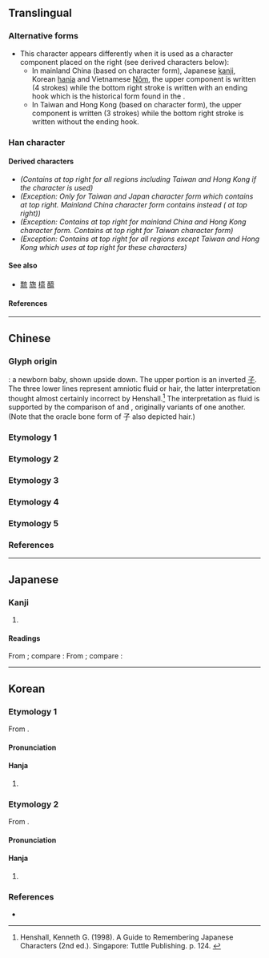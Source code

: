 {{also|旒|荒|巟|充}}
{{character info}}
==Translingual==

===Alternative forms===
* This character appears differently when it is used as a character component placed on the right (see derived characters below):
** In mainland China (based on ''{{w|Xin Zixing}}'' character form), Japanese [[kanji]], Korean [[hanja]] and Vietnamese [[Nôm]], the upper component {{l|mul|sc=Jpan|𠫓}} is written {{l|mul|⿱[[亠]][[厶]]}} (4 strokes) while the bottom right stroke is written <big>{{l|mul|乚}}</big> with an ending hook which is the historical form found in the {{w|Kangxi Dictionary}}.
** In Taiwan and Hong Kong (based on {{w|Big5}} character form), the upper component {{l|mul|sc=Hant|𠫓}} is written {{l|mul|⿻[[一]][[厶]]}} (3 strokes) while the bottom right stroke is written <big>{{l|mul|㇄}}</big> without the ending hook.

===Han character===
{{Han char|rn=8|rad=亠|as=05|sn=7|four=00212|canj=YIHU|ids=⿱亠𠫝(GJ),⿳亠厶⿲丿丨㇄(T)}} <!-- Note: Do not use ⿱𠫓𫶧 because 𠫓 consists of ⿻一厶 for GT and ⿱亠厶 for J -->

====Derived characters====
* <big>{{l|mul|[[𢏭]], [[㧧]], [[旈]], [[𭦓]], [[𨓞]], [[𥆨]], [[锍]], [[巯]], [[𦈷]], [[𦎓]], [[𮗲]], [[𧨆]], [[酼]], [[𠡤]], [[𢂙]]}}</big> ''(Contains {{l|mul|𠫓|⿱亠厶}} at top right for all regions including Taiwan and Hong Kong if the character is used)''
* <big>{{l|mul|sc=Hant|[[㤺]]}}</big> ''(Exception: Only for Taiwan and Japan character form which contains {{l|mul|𠫓|⿱亠厶}} at top right. Mainland China character form contains <big>{{l|mul|巟}}</big> instead ({{l|mul|sc=Hans|亡}} at top right))''
* <big>{{l|mul|sc=Hant|[[鋶]]}}</big> ''(Exception: Contains {{l|mul|𠫓|⿱亠厶}} at top right for mainland China and Hong Kong character form. Contains {{l|mul|𠫓|⿻一厶}} at top right for Taiwan character form)''
* <big>{{l|mul|[[𪠻]], [[流]], [[梳]], [[㲙]], [[琉]], [[硫]], [[疏]], [[𥹷]], [[𦀠]], [[艈]], [[䖻]], [[裗]], [[䟽]], [[𨌙]], [[毓]], [[巰]], [[鯍]], [[𤭕]], [[𧰖]], [[𣹳]], [[麍]], [[𪎣]]}}</big> ''(Exception: Contains {{l|mul|𠫓|⿱亠厶}} at top right for all regions except Taiwan and Hong Kong which uses {{l|mul|𠫓|⿻一厶}} at top right for these characters)''

====See also====
* [[𥜆]] [[旒]] [[橀]] [[醯]]

====References====
{{Han ref|kx=0088.150|hdz=10284.040|uh=342C}}

----

==Chinese==

===Glyph origin===
{{Han etym}}
{{liushu|p}}: a newborn baby, shown upside down. The upper portion is an inverted [[子]]. The three lower lines represent amniotic fluid or hair, the latter interpretation thought almost certainly incorrect by Henshall.<ref>Henshall, Kenneth G. (1998). A Guide to Remembering Japanese Characters (2nd ed.). Singapore: Tuttle Publishing. p. 124. {{ISBN|978-0-8048-2038-7}}</ref> The interpretation as fluid is supported by the comparison of {{l|zh|旒}} and {{l|zh|游}}, originally variants of one another.  (Note that the oracle bone form of 子 also depicted hair.){{rfv-etym|mul}}

===Etymology 1===
{{zh-see|荒|v}}

===Etymology 2===
{{zh-see|不|v}}

===Etymology 3===
{{zh-see|巟|v}}

===Etymology 4===
{{zh-see|旒|v}}

===Etymology 5===
{{zh-see|𠫓|v}}

===References===
<references/>

----

==Japanese==

===Kanji===
{{ja-kanji|grade=|rs=亠05}}

# {{rfdef|ja|sort=亠05}}

====Readings====
From {{der|ja|ltc|-}} {{ltc-l|㐬|tr=lɨu}}<!--流-->; compare {{cog|cmn|㐬|tr=liú}}:
{{ja-readings
|goon=る
|kanon=りゅう<りう
}}
From {{der|ja|ltc|-}} {{ltc-l|㐬|tr=duət̚, tʰuət̚}}<!--突-->; compare {{cog|cmn|㐬|tr=tū}}:
{{ja-readings
|goon=とち
|kanon=とつ
}}

----

==Korean==

===Etymology 1===
From {{der|ko|ltc|sort=류|-}} {{ltc-l|㐬|tr=lɨu}}<!--流-->.

====Pronunciation====
{{ko-hanja-pron|류|유}}

====Hanja====
{{ko-hanja-search}}
{{ko-hanja|깃발|류||유}}

# {{rfdef|ko|sort=亠05}}

===Etymology 2===
From {{der|ko|ltc|sort=황|-}} {{ltc-l|㐬|tr=hwɑŋ, hwɑŋ<sup>H</sup>}}<!--荒-->.

====Pronunciation====
{{ko-hanja-pron|황}}

====Hanja====
{{ko-hanja-search}}
{{ko-hanja|거칠다|거칠|황}}

# {{rfdef|ko|sort=亠05}}

===References===
* {{R:zonmal|13356}}